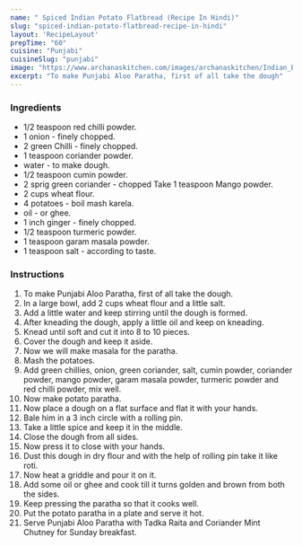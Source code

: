 ---
name: " Spiced Indian Potato Flatbread (Recipe In Hindi)"
slug: "spiced-indian-potato-flatbread-recipe-in-hindi"
layout: 'RecipeLayout'
prepTime: "60"
cuisine: "Punjabi"
cuisineSlug: "punjabi"
image: "https://www.archanaskitchen.com/images/archanaskitchen/Indian_Breads/Easy_Aloo_Paratha_Recipe_North_Indian_Punjabi_Style-1.jpg"
excerpt: "To make Punjabi Aloo Paratha, first of all take the dough"
---

### Ingredients

-  1/2 teaspoon red chilli powder.
-  1 onion - finely chopped.
-  2 green Chilli - finely chopped.
-  1 teaspoon coriander powder.
-  water - to make dough.
-  1/2 teaspoon cumin powder.
-  2 sprig green coriander - chopped Take 1 teaspoon Mango powder.
- 2 cups wheat flour.
-  4 potatoes - boil mash karela.
-  oil - or ghee.
-  1 inch ginger - finely chopped.
-  1/2 teaspoon turmeric powder.
-  1 teaspoon garam masala powder.
-  1 teaspoon salt - according to taste.

### Instructions

1. To make Punjabi Aloo Paratha, first of all take the dough.
1. In a large bowl, add 2 cups wheat flour and a little salt.
1. Add a little water and keep stirring until the dough is formed.
1. After kneading the dough, apply a little oil and keep on kneading.
1. Knead until soft and cut it into 8 to 10 pieces.
1. Cover the dough and keep it aside.
1. Now we will make masala for the paratha.
1. Mash the potatoes.
1. Add green chillies, onion, green coriander, salt, cumin powder, coriander powder, mango powder, garam masala powder, turmeric powder and red chilli powder, mix well.
1. Now make potato paratha.
1. Now place a dough on a flat surface and flat it with your hands.
1. Bale him in a 3 inch circle with a rolling pin.
1. Take a little spice and keep it in the middle.
1. Close the dough from all sides.
1. Now press it to close with your hands.
1. Dust this dough in dry flour and with the help of rolling pin take it like roti.
1. Now heat a griddle and pour it on it.
1. Add some oil or ghee and cook till it turns golden and brown from both the sides.
1. Keep pressing the paratha so that it cooks well.
1. Put the potato paratha in a plate and serve it hot.
1. Serve Punjabi Aloo Paratha with Tadka Raita and Coriander Mint Chutney for Sunday breakfast.
